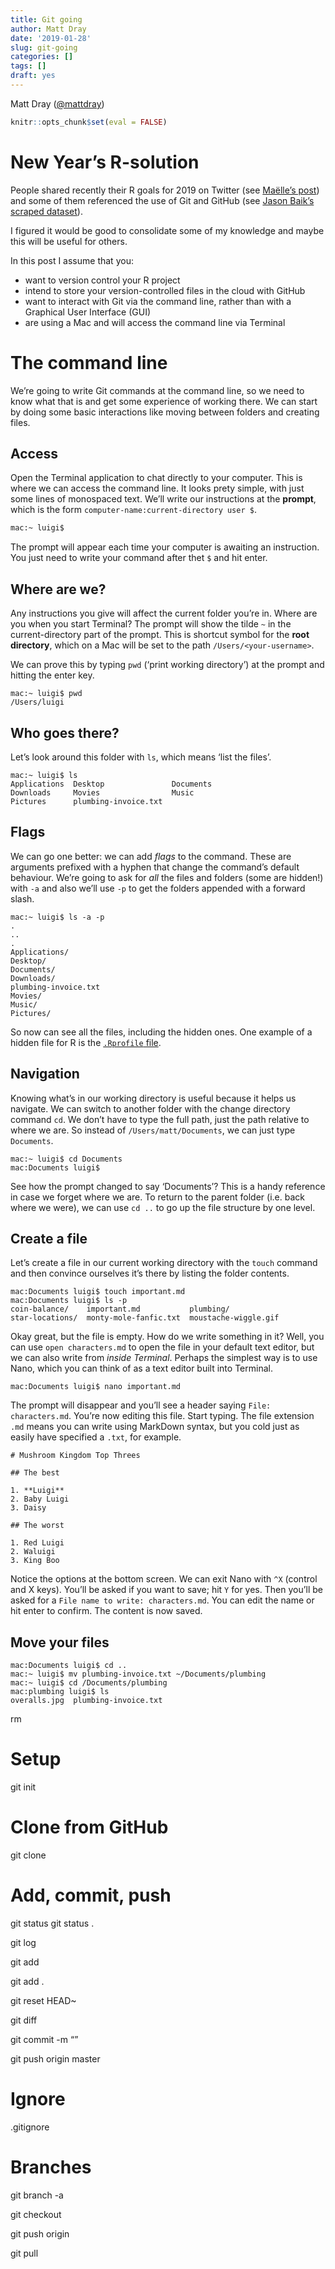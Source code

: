 ```yaml
---
title: Git going
author: Matt Dray
date: '2019-01-28'
slug: git-going
categories: []
tags: []
draft: yes
---
```


Matt Dray ([\@mattdray](https://www.twitter.com/mattdray))

```r
knitr::opts_chunk$set(eval = FALSE)
```

# New Year's R-solution

People shared recently their R goals for 2019 on Twitter (see [Maëlle's post](https://masalmon.eu/2019/01/01/r-goals/)) and some of them referenced the use of Git and GitHub (see [Jason Baik's scraped dataset](https://github.com/jasonbaik94/rstats-2019-goals/blob/master/goals_raw.csv)).  

I figured it would be good to consolidate some of my knowledge and maybe this will be useful for others.

In this post I assume that you:

* want to version control your R project
* intend to store your version-controlled files in the cloud with GitHub
* want to interact with Git via the command line, rather than with a Graphical User Interface (GUI)
* are using a Mac and will access the command line via Terminal

# The command line

We're going to write Git commands at the command line, so we need to know what that is and get some experience of working there. We can start by doing some basic interactions like moving between folders and creating files.

## Access

Open the Terminal application to chat directly to your computer. This is where we can access the command line. It looks prety simple, with just some lines of monospaced text. We'll write our instructions at the **prompt**, which is the form `computer-name:current-directory user $`.

```bash
mac:~ luigi$
```

The prompt will appear each time your computer is awaiting an instruction. You just need to write your command after thet `$` and hit enter.

## Where are we?

Any instructions you give will affect the current folder you're in. Where are you when you start Terminal? The prompt will show the tilde `~` in the current-directory part of the prompt. This is shortcut symbol for the **root directory**, which on a Mac will be set to the path `/Users/<your-username>`.

We can prove this by typing `pwd` ('print working directory') at the prompt and hitting the enter key.

```
mac:~ luigi$ pwd
/Users/luigi
```

## Who goes there?

Let's look around this folder with `ls`, which means 'list the files'.

```
mac:~ luigi$ ls
Applications  Desktop               Documents
Downloads     Movies                Music
Pictures      plumbing-invoice.txt  
```

## Flags

We can go one better: we can add *flags* to the command. These are arguments prefixed with a hyphen that change the command's default behaviour. We're going to ask for *all* the files and folders (some are hidden!) with `-a` and also we'll use `-p` to get the folders appended with a forward slash.

```
mac:~ luigi$ ls -a -p
.
..
.
Applications/
Desktop/
Documents/
Downloads/
plumbing-invoice.txt
Movies/
Music/
Pictures/
```

So now can see all the files, including the hidden ones. One example of a hidden file for R is the [`.Rprofile` file](https://www.rostrum.blog/2019/01/04/rprofile-motivate/).

## Navigation

Knowing what's in our working directory is useful because it helps us navigate. We can switch to another folder with the change directory command `cd`. We don't have to type the full path, just the path relative to where we are. So instead of `/Users/matt/Documents`, we can just type `Documents`.

```
mac:~ luigi$ cd Documents
mac:Documents luigi$
```

See how the prompt changed to say 'Documents'? This is a handy reference in case we forget where we are. To return to the parent folder (i.e. back where we were), we can use `cd ..` to go up the file structure by one level.

## Create a file

Let's create a file in our current working directory with the `touch` command and then convince ourselves it's there by listing the folder contents.

```
mac:Documents luigi$ touch important.md
mac:Documents luigi$ ls -p
coin-balance/    important.md           plumbing/
star-locations/  monty-mole-fanfic.txt  moustache-wiggle.gif
```

Okay great, but the file is empty. How do we write something in it? Well, you can use `open characters.md` to open the file in your default text editor, but we can also write from _inside Terminal_. Perhaps the simplest way is to use Nano, which you can think of as a text editor built into Terminal.

```
mac:Documents luigi$ nano important.md
```
The prompt will disappear and you'll see a header saying `File: characters.md`. You're now editing this file. Start typing. The file extension `.md` means you can write using MarkDown syntax, but you cold just as easily have specified a `.txt`, for example.

```
# Mushroom Kingdom Top Threes

## The best

1. **Luigi**
2. Baby Luigi
3. Daisy

## The worst

1. Red Luigi
2. Waluigi
3. King Boo
```

Notice the options at the bottom screen. We can exit Nano with `^X` (control and X keys). You'll be asked if you want to save; hit `Y` for yes. Then you'll be asked for a `File name to write: characters.md`. You can edit the name or hit enter to confirm. The content is now saved.

## Move your files

```
mac:Documents luigi$ cd ..
mac:~ luigi$ mv plumbing-invoice.txt ~/Documents/plumbing
mac:~ luigi$ cd /Documents/plumbing
mac:plumbing luigi$ ls
overalls.jpg  plumbing-invoice.txt  
```

rm 

# Setup

git init

# Clone from GitHub

git clone <filepath>

# Add, commit, push

git status
git status .

git log

git add <filename>

git add .

git reset HEAD~

git diff <filename>

git commit -m “<Message>”

git push origin master

# Ignore

.gitignore

# Branches

git branch -a

git checkout

git push origin <branch>

git pull